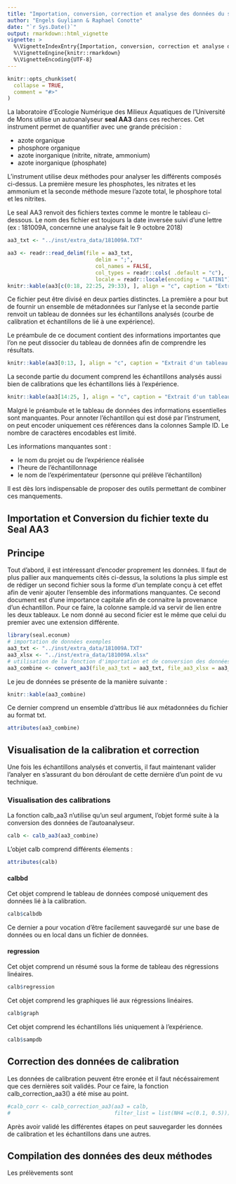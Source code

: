 ```yaml
---
title: "Importation, conversion, correction et analyse des données du seal aa3 du laboratoire d'econum"
author: "Engels Guyliann & Raphael Conotte"
date: "`r Sys.Date()`"
output: rmarkdown::html_vignette
vignette: >
  %\VignetteIndexEntry{Importation, conversion, correction et analyse des données du seal aa3 du laboratoire d'econum}
  %\VignetteEngine{knitr::rmarkdown}
  %\VignetteEncoding{UTF-8}
---
```


```r
knitr::opts_chunk$set(
  collapse = TRUE,
  comment = "#>"
)
```

La laboratoire d'Ecologie Numérique des Milieux Aquatiques de l'Université de Mons utilise un autoanalyseur **seal AA3** dans ces recherces. Cet instrument permet de quantifier avec une grande précision :

- azote organique
- phosphore organique
- azote inorganique (nitrite, nitrate, ammonium)
- azote inorganique (phosphate)

L'instrument utilise deux méthodes pour analyser les différents composés ci-dessus. La première mesure les phosphotes, les nitrates et les ammonium et la seconde méthode mesure l'azote total, le phosphore total et les nitrites.

Le seal AA3 renvoit des fichiers textes comme le montre le tableau ci-dessous. Le nom des fichier est toujours la date inversée suivi d'une lettre (ex : 181009A, concernne une analyse fait le 9 octobre 2018)

```r
aa3_txt <- "../inst/extra_data/181009A.TXT"

aa3 <- readr::read_delim(file = aa3_txt, 
                            delim = ";",
                            col_names = FALSE,
                            col_types = readr::cols( .default = "c"),
                            locale = readr::locale(encoding = "LATIN1")) # particulary
knitr::kable(aa3[c(0:18, 22:25, 29:33), ], align = "c", caption = "Extrait d'un tableau de données fourni par le seal AA3")
```

Ce fichier peut être divisé en deux parties distinctes. La première a pour but de fournir un ensemble de métadonnées sur l'anlyse et la seconde partie renvoit un tableau de données sur les échantillons analysés (courbe de calibration et échantillons de lié à une expérience).

Le préambule de ce document contient des informations importantes que l’on ne peut dissocier du tableau de données afin de comprendre les résultats.

```r
knitr::kable(aa3[0:13, ], align = "c", caption = "Extrait d'un tableau de données fourni par le seal AA3")
```

La seconde partie du document comprend les échantillons analysés aussi bien de calibrations que les échantillons liés à l'expérience. 

```r
knitr::kable(aa3[14:25, ], align = "c", caption = "Extrait d'un tableau de données fourni par le seal AA3")
```

Malgré le préambule et le tableau de données des informations essentielles sont manquantes. Pour annoter l’échantillon qui est dosé par l’instrument, on peut encoder uniquement ces références dans la colonnes Sample ID. Le nombre de caractères encodables est limité.

Les informations manquantes sont :

- le nom du projet ou de l’expérience réalisée
- l’heure de l’échantillonnage 
- le nom de l’expérimentateur (personne qui prélève l’échantillon)

Il est dès lors indispensable de proposer des outils permettant de combiner ces manquements.

## Importation et Conversion du fichier texte du Seal AA3

## Principe

Tout d’abord, il est intéressant d’encoder proprement les données. Il faut de plus pallier aux manquements cités ci-dessus, la solutions la plus simple est de rédiger un second fichier sous la forme d’un template conçu à cet effet afin de venir ajouter l’ensemble des informations manquantes. Ce second document est d’une importance capitale afin de connaitre la provenance d’un échantillon. Pour ce faire, la colonne sample.id va servir de lien entre les deux tableaux. Le nom donné au second ficier est le même que celui du premier avec une extension différente.

```r
library(seal.econum)
# importation de données exemples
aa3_txt <- "../inst/extra_data/181009A.TXT"
aa3_xlsx <- "../inst/extra_data/181009A.xlsx"
# utilisation de la fonction d'importation et de conversion des données
aa3_combine <- convert_aa3(file_aa3_txt = aa3_txt, file_aa3_xlsx = aa3_xlsx)
```

Le jeu de données se présente de la manière suivante :

```r
knitr::kable(aa3_combine)
```

Ce dernier comprend un ensemble d'attribus lié aux métadonnées du fichier au format txt.

```r
attributes(aa3_combine)
```

## Visualisation de la calibration et correction

Une fois les échantillons analysés et convertis, il faut maintenant valider l'analyer en s'assurant du bon déroulant de cette dernière d'un point de vu technique.

### Visualisation des calibrations

La fonction calb_aa3 n'utilise qu'un seul argument, l'objet formé suite à la conversion des données de l'autoanalyseur.

```r
calb <- calb_aa3(aa3_combine)
```
L'objet calb comprend différents élements : 

```r
attributes(calb)
```

#### calbbd

Cet objet comprend le tableau de données composé uniquement des données lié à la calibration.

```r
calb$calbdb
```

Ce dernier a pour vocation d'être facilement sauvegardé sur une base de données ou en local dans un fichier de données. 

#### regression

Cet objet comprend un résumé sous la forme de tableau des régressions linéaires.

```r
calb$regression
```

Cet objet comprend les graphiques lié aux régressions linéaires.

```r
calb$graph
```

Cet objet comprend les échantillons liés uniquement à l'expérience.

```r
calb$sampdb
```

## Correction des données de calibration

Les données de calibration peuvent être eronée et il faut nécéssairement que ces dernières soit validés. Pour ce faire, la fonction calb_correction_aa3() a été mise au point.

```r
#calb_corr <- calb_correction_aa3(aa3 = calb, 
#                                 filter_list = list(NH4 =c(0.1, 0.5)))
```


Après avoir validé les différentes étapes on peut sauvegarder les données de calibration et les échantillons dans une autres. 

## Compilation des données des deux méthodes

Les prélèvements sont 
